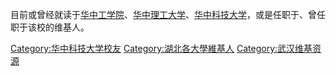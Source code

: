 目前或曾经就读于[[华中工学院|华中工学院]]、[[华中理工大学|华中理工大学]]、[[华中科技大学|华中科技大学]]，或是任职于、曾任职于该校的维基人。
[[Category:华中科技大学校友|Category:华中科技大学校友]]
[[Category:湖北各大學維基人|Category:湖北各大學維基人]]
[[Category:武汉维基资源|Category:武汉维基资源]]